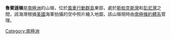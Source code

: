 {{unreferenced|time=2013-10-27T04:58:56+00:00}}
{{coord|66|22|S|110|36|E|display=title}}

'''魯賓遜嶺'''是[[南極洲|南極洲]]的山嶺，位於[[風車行動群島|風車行動群島]]東部，處於[[斯帕克斯灣|斯帕克斯灣]]和[[彭尼灣|彭尼灣]]之間，該海灣根據[[美國|美國]]海軍拍攝的空中照片繪入地圖，該山嶺現時由[[南極條約體系|南極條約體系]]管理。

{{Antarctica-geo-stub}}
[[Category:南極洲|Category:南極洲]]